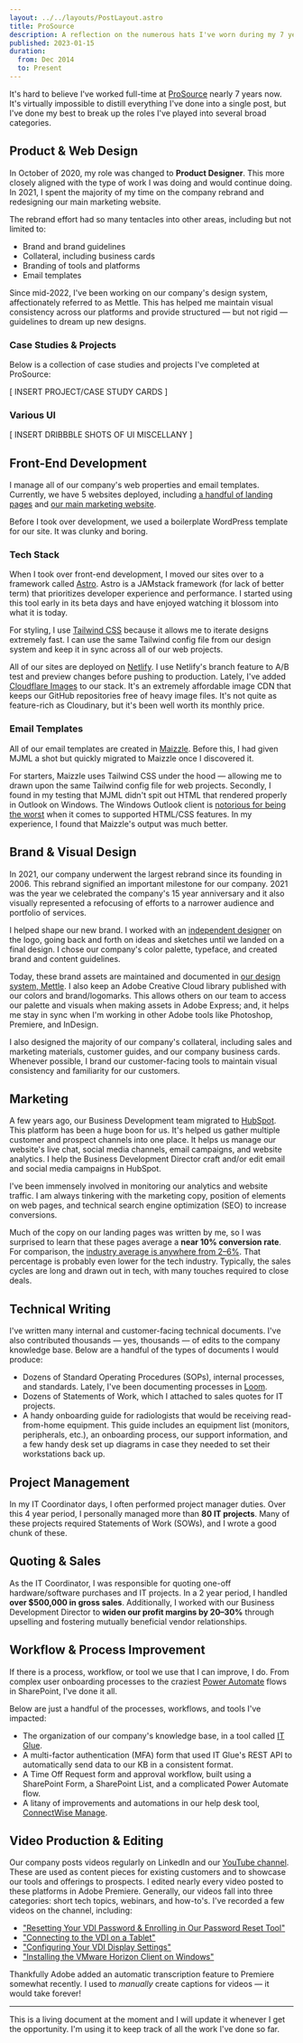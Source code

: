 ```yaml
---
layout: ../../layouts/PostLayout.astro
title: ProSource
description: A reflection on the numerous hats I've worn during my 7 years at ProSource.
published: 2023-01-15
duration:
  from: Dec 2014
  to: Present
---
```


It's hard to believe I've worked full-time at [ProSource](https://www.getprosource.com/) nearly 7 years now. It's virtually impossible to distill everything I've done into a single post, but I've done my best to break up the roles I've played into several broad categories.

## Product & Web Design

In October of 2020, my role was changed to **Product Designer**. This more closely aligned with the type of work I was doing and would continue doing. In 2021, I spent the majority of my time on the company rebrand and redesigning our main marketing website.

The rebrand effort had so many tentacles into other areas, including but not limited to:

- Brand and brand guidelines
- Collateral, including business cards
- Branding of tools and platforms
- Email templates

Since mid-2022, I've been working on our company's design system, affectionately referred to as Mettle. This has helped me maintain visual consistency across our platforms and provide structured &mdash; but not rigid &mdash; guidelines to dream up new designs.

### Case Studies & Projects

Below is a collection of case studies and projects I've completed at ProSource:

[ INSERT PROJECT/CASE STUDY CARDS ]

### Various UI

[ INSERT DRIBBBLE SHOTS OF UI MISCELLANY ]

## Front-End Development

I manage all of our company's web properties and email templates. Currently, we have 5 websites deployed, including [a handful of landing pages](/project/prosource-landing-pages) and [our main marketing website](/project/prosource-website-redesign).

Before I took over development, we used a boilerplate WordPress template for our site. It was clunky and boring.

### Tech Stack

When I took over front-end development, I moved our sites over to a framework called [Astro](https://astro.build/). Astro is a JAMstack framework (for lack of better term) that prioritizes developer experience and performance. I started using this tool early in its beta days and have enjoyed watching it blossom into what it is today.

For styling, I use [Tailwind CSS](https://tailwindcss.com/) because it allows me to iterate designs extremely fast. I can use the same Tailwind config file from our design system and keep it in sync across all of our web projects.

All of our sites are deployed on [Netlify](https://netlify.app/). I use Netlify's branch feature to A/B test and preview changes before pushing to production. Lately, I've added [Cloudflare Images](https://www.cloudflare.com/products/cloudflare-images/) to our stack. It's an extremely affordable image CDN that keeps our GitHub repositories free of heavy image files. It's not quite as feature-rich as Cloudinary, but it's been well worth its monthly price.

### Email Templates

All of our email templates are created in [Maizzle](https://maizzle.com/). Before this, I had given MJML a shot but quickly migrated to Maizzle once I discovered it.

For starters, Maizzle uses Tailwind CSS under the hood &mdash; allowing me to drawn upon the same Tailwind config file for web projects. Secondly, I found in my testing that MJML didn't spit out HTML that rendered properly in Outlook on Windows. The Windows Outlook client is [notorious for being the worst](https://www.caniemail.com/scoreboard/) when it comes to supported HTML/CSS features. In my experience, I found that Maizzle's output was much better.

## Brand & Visual Design

In 2021, our company underwent the largest rebrand since its founding in 2006. This rebrand signified an important milestone for our company. 2021 was the year we celebrated the company's 15 year anniversary and it also visually represented a refocusing of efforts to a narrower audience and portfolio of services.

I helped shape our new brand. I worked with an [independent designer](https://dribbble.com/vask) on the logo, going back and forth on ideas and sketches until we landed on a final design. I chose our company's color palette, typeface, and created brand and content guidelines.

Today, these brand assets are maintained and documented in [our design system, Mettle](/project/prosource-design-system). I also keep an Adobe Creative Cloud library published with our colors and brand/logomarks. This allows others on our team to access our palette and visuals when making assets in Adobe Express; and, it helps me stay in sync when I'm working in other Adobe tools like Photoshop, Premiere, and InDesign.

I also designed the majority of our company's collateral, including sales and marketing materials, customer guides, and our company business cards. Whenever possible, I brand our customer-facing tools to maintain visual consistency and familiarity for our customers.

## Marketing

A few years ago, our Business Development team migrated to [HubSpot](https://www.hubspot.com/). This platform has been a huge boon for us. It's helped us gather multiple customer and prospect channels into one place. It helps us manage our website's live chat, social media channels, email campaigns, and website analytics. I help the Business Development Director craft and/or edit email and social media campaigns in HubSpot.

I've been immensely involved in monitoring our analytics and website traffic. I am always tinkering with the marketing copy, position of elements on web pages, and technical search engine optimization (SEO) to increase conversions.

Much of the copy on our landing pages was written by me, so I was surprised to learn that these pages average a **near 10% conversion rate**. For comparison, the [industry average is anywhere from 2–6%](https://unbounce.com/average-conversion-rates-landing-pages/). That percentage is probably even lower for the tech industry. Typically, the sales cycles are long and drawn out in tech, with many touches required to close deals.

## Technical Writing

I've written many internal and customer-facing technical documents. I've also contributed thousands &mdash; yes, thousands &mdash; of edits to the company knowledge base. Below are a handful of the types of documents I would produce:

- Dozens of Standard Operating Procedures (SOPs), internal processes, and standards. Lately, I've been documenting processes in [Loom](https://www.loom.com/).
- Dozens of Statements of Work, which I attached to sales quotes for IT projects.
- A handy onboarding guide for radiologists that would be receiving read-from-home equipment. This guide includes an equipment list (monitors, peripherals, etc.), an onboarding process, our support information, and a few handy desk set up diagrams in case they needed to set their workstations back up.

## Project Management

In my IT Coordinator days, I often performed project manager duties. Over this 4 year period, I personally managed more than **80 IT projects**. Many of these projects required Statements of Work (SOWs), and I wrote a good chunk of these.

## Quoting & Sales

As the IT Coordinator, I was responsible for quoting one-off hardware/software purchases and IT projects. In a 2 year period, I handled **over $500,000 in gross sales**. Additionally, I worked with our Business Development Director to **widen our profit margins by 20&ndash;30%** through upselling and fostering mutually beneficial vendor relationships.

## Workflow & Process Improvement

If there is a process, workflow, or tool we use that I can improve, I do. From complex user onboarding processes to the craziest [Power Automate](https://powerautomate.microsoft.com/en-us/) flows in SharePoint, I've done it all.

Below are just a handful of the processes, workflows, and tools I've impacted:

- The organization of our company's knowledge base, in a tool called [IT Glue](https://www.itglue.com/).
- A multi-factor authentication (MFA) form that used IT Glue's REST API to automatically send data to our KB in a consistent format.
- A Time Off Request form and approval workflow, built using a SharePoint Form, a SharePoint List, and a complicated Power Automate flow.
- A litany of improvements and automations in our help desk tool, [ConnectWise Manage](https://www.connectwise.com/solutions/software-for-internal-it/manage).

## Video Production & Editing

Our company posts videos regularly on LinkedIn and our [YouTube channel](https://www.youtube.com/@getprosource). These are used as content pieces for existing customers and to showcase our tools and offerings to prospects. I edited nearly every video posted to these platforms in Adobe Premiere. Generally, our videos fall into three categories: short tech topics, webinars, and how-to's. I've recorded a few videos on the channel, including:

- ["Resetting Your VDI Password & Enrolling in Our Password Reset Tool"](https://youtu.be/8BG33SMINdo)
- ["Connecting to the VDI on a Tablet"](https://youtu.be/12m9SOpMijY)
- ["Configuring Your VDI Display Settings"](https://youtu.be/Kj9vjSwuLrw)
- ["Installing the VMware Horizon Client on Windows"](https://youtu.be/Z_iotV3nBcA)

Thankfully Adobe added an automatic transcription feature to Premiere somewhat recently. I used to _manually_ create captions for videos &mdash; it would take forever!

---

This is a living document at the moment and I will update it whenever I get the opportunity. I'm using it to keep track of all the work I've done so far.
